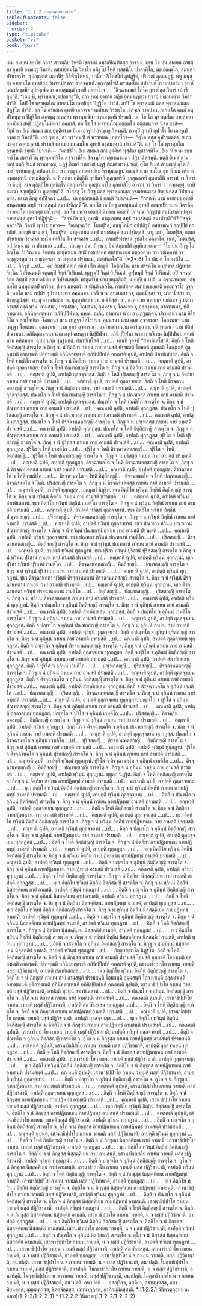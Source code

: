 ```yaml
---
title: "1.2.2 กายสํสคฺคสิกฺขาปท"
tableOfContents: false
sidebar:
  order: 2
type: "tipitaka"
basket: "vi"
book: "para"
---
```



<DynamicBreadcrumb />

<Division number="269" book="para" e="ch" v="1" p="172">

<Paragraph number="993" book="para">
เตน สมเยน พุทฺโธ ภควา สาวตฺถิยํ วิหรติ เชตวเน อนาถปิณฺฑิกสฺส อาราเม. เตน โข ปน สมเยน อายสฺมา อุทายี อรญฺเญ วิหรติ. ตสฺสายสฺมโต วิหาโร อภิรูโป โหติ ทสฺสนีโย ปาสาทิโก, มชฺเฌคพฺโภ, สมนฺตาปริยาคาโร, สุปญฺญตฺตํ มญฺจปีฐํ ภิสิพิพฺโพหนํ, ปานียํ ปริโภชนียํ สูปฏฺฐิตํ, ปริเวณํ สุสมฺมฏฺฐํ. พหู มนุสฺสา อายสฺมโต อุทายิสฺส วิหารเปกฺขกา อาคจฺฉนฺติ.



</Paragraph>

<Paragraph number="994" book="para">
อญฺญตโรปิ พฺราหฺมโณ สปชาปติโก เยนายสฺมา อุทายี เตนุปสงฺกมิ; อุปสงฺกมิตฺวา อายสฺมนฺตํ อุทายิํ เอตทโวจ—  “อิจฺฉาม มยํ โภโต อุทายิสฺส วิหารํ เปกฺขิตุนฺ”ติ. “เตน หิ, พฺราหฺมณ, เปกฺขสฺสู”ติ, อวาปุรณํ อาทาย ฆฏิกํ อุคฺฆาเฏตฺวา กวาฏํ ปณาเมตฺวา วิหารํ ปาวิสิ. โสปิ โข พฺราหฺมโณ อายสฺมโต อุทายิสฺส ปิฏฺฐิโต ปาวิสิ. สาปิ โข พฺราหฺมณี ตสฺส พฺราหฺมณสฺส ปิฏฺฐิโต ปาวิสิ. อถ โข อายสฺมา อุทายี เอกจฺเจ วาตปาเน วิวรนฺโต เอกจฺเจ วาตปาเน ถเกนฺโต คพฺภํ อนุปริคนฺตฺวา ปิฏฺฐิโต อาคนฺตฺวา ตสฺสา พฺราหฺมณิยา องฺคมงฺคานิ ปรามสิ. อถ โข โส พฺราหฺมโณ อายสฺมตา อุทายินา สทฺธิํ ปฏิสมฺโมทิตฺวา อคมาสิ. อถ โข โส พฺราหฺมโณ อตฺตมโน อตฺตมนวาจํ นิจฺฉาเรสิ—  “อุฬารา อิเม สมณา สกฺยปุตฺติยา เย อิเม เอวรูเป อรญฺเญ วิหรนฺติ. ภวมฺปิ อุทายี อุฬาโร โย เอวรูเป อรญฺเญ วิหรตี”ติ.



</Paragraph>

<Paragraph number="995" book="para">
เอวํ วุตฺเต, สา พฺราหฺมณี ตํ พฺราหฺมณํ เอตทโวจ—  “กุโต ตสฺส อุฬารตฺตตา. ยเถว เม ตฺวํ องฺคมงฺคานิ ปรามสิ เอวเมว เม สมโณ อุทายี องฺคมงฺคานิ ปรามสี”ติ. อถ โข โส พฺราหฺมโณ อุชฺฌายติ ขิยฺยติ วิปาเจติ—  “อลชฺชิโน อิเม สมณา สกฺยปุตฺติยา ทุสฺสีลา มุสาวาทิโน. อิเม หิ นาม ธมฺมจาริโน สมจาริโน พฺรหฺมจาริโน สจฺจวาทิโน สีลวนฺโต กลฺยาณธมฺมา ปฏิชานิสฺสนฺติ. นตฺถิ อิเมสํ สามญฺญํ นตฺถิ อิเมสํ พฺรหฺมญฺญํ, นฏฺฐํ อิเมสํ สามญฺญํ นฏฺฐํ อิเมสํ พฺรหฺมญฺญํ, กุโต อิเมสํ สามญฺญํ กุโต อิเมสํ พฺรหฺมญฺญํ, อปคตา อิเม สามญฺญา อปคตา อิเม พฺรหฺมญฺญา. กถญฺหิ นาม สมโณ อุทายี มม ภริยาย องฺคมงฺคานิ ปรามสิสฺสติ. น หิ สกฺกา กุลิตฺถีหิ กุลธีตาหิ กุลกุมารีหิ กุลสุณฺหาหิ กุลทาสีหิ อารามํ วา วิหารํ วา คนฺตุํ. สเจ กุลิตฺถิโย กุลธีตโร กุลกุมาริโย กุลสุณฺหาโย กุลทาสิโย อารามํ วา วิหารํ วา คจฺเฉยฺยุํ, ตาปิ สมณา สกฺยปุตฺติยา ทูเสยฺยุนฺ”ติ.



</Paragraph>

<Paragraph number="996" book="para">
อโสฺสสุํ โข ภิกฺขุ ตสฺส พฺราหฺมณสฺส อุชฺฌายนฺตสฺส ขิยฺยนฺตสฺส วิปาเจนฺตสฺส. เย เต ภิกฺขู อปฺปิจฺฉา …เป…  เต อุชฺฌายนฺติ ขิยฺยนฺติ วิปาเจนฺติ—  “กถญฺหิ นาม อายสฺมา อุทายี มาตุคาเมน สทฺธิํ กายสํสคฺคํ สมาปชฺชิสฺสตี”ติ.



</Paragraph>

<Paragraph number="997" book="para">
อถ โข เต ภิกฺขู อายสฺมนฺตํ อุทายิํ อเนกปริยาเยน วิครหิตฺวา ภควโต เอตมตฺถํ อาโรเจสุํ. อถ โข ภควา เอตสฺมิํ นิทาเน เอตสฺมิํ ปกรเณ ภิกฺขุสํฆํ สนฺนิปาตาเปตฺวา อายสฺมนฺตํ อุทายิํ ปฏิปุจฺฉิ—  “สจฺจํ กิร ตฺวํ, อุทายิ, มาตุคาเมน สทฺธิํ กายสํสคฺคํ สมาปชฺชสี”ติ? “สจฺจํ, ภควา”ติ. วิครหิ พุทฺโธ ภควา—  “อนนุจฺฉวิกํ, โมฆปุริส, อนนุโลมิกํ อปฺปติรูปํ อสฺสามณกํ อกปฺปิยํ อกรณียํ. กถญฺหิ นาม ตฺวํ, โมฆปุริส, มาตุคาเมน สทฺธิํ กายสํสคฺคํ สมาปชฺชิสฺสสิ. นนุ มยา, โมฆปุริส, อเนกปริยาเยน วิราคาย ธมฺโม เทสิโต โน สราคาย …เป…  กามปริฬาหานํ วูปสโม อกฺขาโต. เนตํ, โมฆปุริส, อปฺปสนฺนานํ วา ปสาทาย …เป…  เอวญฺจ ปน, ภิกฺขเว, อิมํ สิกฺขาปทํ อุทฺทิเสยฺยาถ—



</Paragraph>

</Division>
<Division number="270" book="para" e="ch" v="1" p="173">

<Paragraph number="998" book="para">
<Emphasis>“โย ปน ภิกฺขุ โอติณฺโณ วิปริณเตน จิตฺเตน มาตุคาเมน สทฺธิํ กายสํสคฺคํ สมาปชฺเชยฺย หตฺถคฺคาหํ วา เวณิคฺคาหํ วา อญฺญตรสฺส วา อญฺญตรสฺส วา องฺคสฺส ปรามสนํ, สํฆาทิเสโส”</Emphasis>ติ. (*2*:<Emphasis>6</Emphasis>)



</Paragraph>

</Division>
<Division number="271" book="para" e="ch" v="1" p="173">

<Paragraph number="999" book="para">
<Emphasis>โย ปนา</Emphasis>ติ โย ยาทิโส …เป…  <Emphasis>ภิกฺขู</Emphasis>ติ …เป…  อยํ อิมสฺมิํ อตฺเถ อธิปฺเปโต ภิกฺขูติ.



</Paragraph>

<Paragraph number="1000" book="para">
<Emphasis>โอติณฺโณ</Emphasis> นาม สารตฺโต อเปกฺขวา ปฏิพทฺธจิตฺโต.



</Paragraph>

<Paragraph number="1001" book="para">
<Emphasis>วิปริณตนฺ</Emphasis>ติ รตฺตมฺปิ จิตฺตํ วิปริณตํ. ทุฏฺฐมฺปิ จิตฺตํ วิปริณตํ. มูฬฺหมฺปิ จิตฺตํ วิปริณตํ. อปิ จ รตฺตํ จิตฺตํ อิมสฺมิํ อตฺเถ อธิปฺเปตํ วิปริณตนฺติ.



</Paragraph>

<Paragraph number="1002" book="para">
<Emphasis>มาตุคาโม</Emphasis> นาม มนุสฺสิตฺถี, น ยกฺขี น เปตี, น ติรจฺฉานคตา. อนฺตมโส ตทหุชาตาปิ ทาริกา, ปเคว มหตฺตรี.



</Paragraph>

<Paragraph number="1003" book="para">
<Emphasis>สทฺธินฺ</Emphasis>ติ เอกโต.



</Paragraph>

<Paragraph number="1004" book="para">
<Emphasis>กายสํสคฺคํ สมาปชฺเชยฺยา</Emphasis>ติ อชฺฌาจาโร วุจฺจติ.



</Paragraph>

<Paragraph number="1005" book="para">
<Emphasis>หตฺโถ</Emphasis> นาม กปฺปรํ อุปาทาย ยาว อคฺคนขา.



</Paragraph>

<Paragraph number="1006" book="para">
<Emphasis>เวณี</Emphasis> นาม สุทฺธเกสา วา, สุตฺตมิสฺสา วา, มาลามิสฺสา วา, หิรญฺญมิสฺสา วา, สุวณฺณมิสฺสา วา, มุตฺตามิสฺสา วา, มณิมิสฺสา วา.



</Paragraph>

<Paragraph number="1007" book="para">
<Emphasis>องฺคํ</Emphasis> นาม หตฺถญฺจ เวณิญฺจ ฐเปตฺวา อวเสสํ องฺคํ นาม.



</Paragraph>

</Division>
<Division number="272" book="para" e="ch" v="1" p="174">

<Paragraph number="1008" book="para">
อามสนา, ปรามสนา, โอมสนา, อุมฺมสนา, โอลงฺฆนา, อุลฺลงฺฆนา, อากฑฺฒนา, ปติกฑฺฒนา, อภินิคฺคณฺหนา, อภินิปฺปีฬนา, คหณํ, ฉุปนํ.



</Paragraph>

<Paragraph number="1009" book="para">
<Emphasis>อามสนา</Emphasis> นาม อามฏฺฐมตฺตา.



</Paragraph>

<Paragraph number="1010" book="para">
<Emphasis>ปรามสนา</Emphasis> นาม อิโตจิโต จ สญฺโจปนา.



</Paragraph>

<Paragraph number="1011" book="para">
<Emphasis>โอมสนา</Emphasis> นาม เหฏฺฐา โอโรปนา.



</Paragraph>

<Paragraph number="1012" book="para">
<Emphasis>อุมฺมสนา</Emphasis> นาม อุทฺธํ อุจฺจารณา.



</Paragraph>

<Paragraph number="1013" book="para">
<Emphasis>โอลงฺฆนา</Emphasis> นาม เหฏฺฐา โอนมนา.



</Paragraph>

<Paragraph number="1014" book="para">
<Emphasis>อุลฺลงฺฆนา</Emphasis> นาม อุทฺธํ อุจฺจารณา.



</Paragraph>

<Paragraph number="1015" book="para">
<Emphasis>อากฑฺฒนา</Emphasis> นาม อาวิญฺฉนา.



</Paragraph>

<Paragraph number="1016" book="para">
<Emphasis>ปติกฑฺฒนา</Emphasis> นาม ปติปฺปณามนา.



</Paragraph>

<Paragraph number="1017" book="para">
<Emphasis>อภินิคฺคณฺหนา</Emphasis> นาม องฺคํ คเหตฺวา นิปฺปีฬนา.



</Paragraph>

<Paragraph number="1018" book="para">
<Emphasis>อภินิปฺปีฬนา</Emphasis> นาม เกนจิ สห นิปฺปีฬนา.



</Paragraph>

<Paragraph number="1019" book="para">
<Emphasis>คหณํ</Emphasis> นาม คหิตมตฺตํ.



</Paragraph>

<Paragraph number="1020" book="para">
<Emphasis>ฉุปนํ</Emphasis> นาม ผุฏฺฐมตฺตํ.



</Paragraph>

<Paragraph number="1021" book="para">
<Emphasis>สํฆาทิเสโส</Emphasis>ติ …เป…  เตนปิ วุจฺจติ “สํฆาทิเสโส”ติ.



</Paragraph>

</Division>
<Division number="273" book="para" e="ch" v="1" p="175">

<Paragraph number="1022" book="para">
อิตฺถี จ โหติ อิตฺถิสญฺญี สารตฺโต จ ภิกฺขุ จ. นํ อิตฺถิยา กาเยน กายํ อามสติ ปรามสติ โอมสติ อุมฺมสติ โอลงฺเฆติ อุลฺลงฺเฆติ อากฑฺฒติ ปติกฑฺฒติ อภินิคฺคณฺหาติ อภินิปฺปีเฬติ คณฺหาติ ฉุปติ, อาปตฺติ สํฆาทิเสสสฺส.



</Paragraph>

<Paragraph number="1023" book="para">
อิตฺถี จ โหติ เวมติโก สารตฺโต จ. ภิกฺขุ จ นํ อิตฺถิยา กาเยน กายํ อามสติ ปรามสติ …เป…  คณฺหาติ ฉุปติ, อาปตฺติ ถุลฺลจฺจยสฺส.



</Paragraph>

<Paragraph number="1024" book="para">
อิตฺถี จ โหติ ปณฺฑกสญฺญี สารตฺโต จ. ภิกฺขุ จ นํ อิตฺถิยา กาเยน กายํ อามสติ ปรามสติ …เป…  คณฺหาติ ฉุปติ, อาปตฺติ ถุลฺลจฺจยสฺส.



</Paragraph>

<Paragraph number="1025" book="para">
อิตฺถี จ โหติ ปุริสสญฺญี สารตฺโต จ. ภิกฺขุ จ นํ อิตฺถิยา กาเยน กายํ อามสติ ปรามสติ …เป…  คณฺหาติ ฉุปติ, อาปตฺติ ถุลฺลจฺจยสฺส.



</Paragraph>

<Paragraph number="1026" book="para">
อิตฺถี จ โหติ ติรจฺฉานคตสญฺญี สารตฺโต จ. ภิกฺขุ จ นํ อิตฺถิยา กาเยน กายํ อามสติ ปรามสติ …เป…  คณฺหาติ ฉุปติ, อาปตฺติ ถุลฺลจฺจยสฺส.



</Paragraph>

<Paragraph number="1027" book="para">
ปณฺฑโก จ โหติ ปณฺฑกสญฺญี สารตฺโต จ. ภิกฺขุ จ นํ ปณฺฑกสฺส กาเยน กายํ อามสติ ปรามสติ …เป…  คณฺหาติ ฉุปติ, อาปตฺติ ถุลฺลจฺจยสฺส.



</Paragraph>

<Paragraph number="1028" book="para">
ปณฺฑโก จ โหติ เวมติโก สารตฺโต จ. ภิกฺขุ จ นํ ปณฺฑกสฺส กาเยน กายํ อามสติ ปรามสติ …เป…  คณฺหาติ ฉุปติ, อาปตฺติ ทุกฺกฏสฺส.



</Paragraph>

<Paragraph number="1029" book="para">
ปณฺฑโก จ โหติ ปุริสสญฺญี สารตฺโต จ. ภิกฺขุ จ นํ ปณฺฑกสฺส กาเยน กายํ อามสติ ปรามสติ …เป…  คณฺหาติ ฉุปติ, อาปตฺติ ทุกฺกฏสฺส.



</Paragraph>

<Paragraph number="1030" book="para">
ปณฺฑโก จ โหติ ติรจฺฉานคตสญฺญี สารตฺโต จ. ภิกฺขุ จ นํ ปณฺฑกสฺส กาเยน กายํ อามสติ ปรามสติ …เป…  คณฺหาติ ฉุปติ, อาปตฺติ ทุกฺกฏสฺส.



</Paragraph>

<Paragraph number="1031" book="para">
ปณฺฑโก จ โหติ อิตฺถิสญฺญี สารตฺโต จ. ภิกฺขุ จ นํ ปณฺฑกสฺส กาเยน กายํ อามสติ ปรามสติ …เป…  คณฺหาติ ฉุปติ, อาปตฺติ ทุกฺกฏสฺส.



</Paragraph>

<Paragraph number="1032" book="para">
ปุริโส จ โหติ ปุริสสญฺญี สารตฺโต จ. ภิกฺขุ จ นํ ปุริสสฺส กาเยน กายํ อามสติ ปรามสติ …เป…  คณฺหาติ ฉุปติ, อาปตฺติ ทุกฺกฏสฺส.



</Paragraph>

<Paragraph number="1033" book="para">
ปุริโส จ โหติ เวมติโก …เป…  ปุริโส จ โหติ ติรจฺฉานคตสญฺญี…  ปุริโส จ โหติ อิตฺถิสญฺญี…  ปุริโส จ โหติ ปณฺฑกสญฺญี สารตฺโต จ. ภิกฺขุ จ นํ ปุริสสฺส กาเยน กายํ อามสติ ปรามสติ …เป…  คณฺหาติ ฉุปติ, อาปตฺติ ทุกฺกฏสฺส.



</Paragraph>

<Paragraph number="1034" book="para">
ติรจฺฉานคโต จ โหติ ติรจฺฉานคตสญฺญี สารตฺโต จ. ภิกฺขุ จ นํ ติรจฺฉานคตสฺส กาเยน กายํ อามสติ ปรามสติ …เป…  คณฺหาติ ฉุปติ, อาปตฺติ ทุกฺกฏสฺส.



</Paragraph>

<Paragraph number="1035" book="para">
ติรจฺฉานคโต จ โหติ เวมติโก …เป…  ติรจฺฉานคโต จ โหติ อิตฺถิสญฺญี…  ติรจฺฉานคโต จ โหติ ปณฺฑกสญฺญี…  ติรจฺฉานคโต จ โหติ. ปุริสสญฺญี สารตฺโต จ. ภิกฺขุ จ นํ ติรจฺฉานคตสฺส กาเยน กายํ อามสติ ปรามสติ …เป…  คณฺหาติ ฉุปติ, อาปตฺติ ทุกฺกฏสฺส.




</Paragraph>
</Division>

<Paragraph number="1036" type="center" book="para">
เอกมูลกํ นิฏฺฐิตํ.





</Paragraph>

<Division number="274" book="para" e="ch" v="1" p="176">

<Paragraph number="1037" book="para">
ทฺเว อิตฺถิโย ทฺวินฺนํ อิตฺถีนํ อิตฺถิสญฺญี สารตฺโต จ. ภิกฺขุ จ นํ ทฺวินฺนํ อิตฺถีนํ กาเยน กายํ อามสติ ปรามสติ …เป…  คณฺหาติ ฉุปติ, อาปตฺติ ทฺวินฺนํ สํฆาทิเสสานํ.



</Paragraph>

<Paragraph number="1038" book="para">
ทฺเว อิตฺถิโย ทฺวินฺนํ อิตฺถีนํ เวมติโก สารตฺโต จ. ภิกฺขุ จ นํ ทฺวินฺนํ อิตฺถีนํ กาเยน กายํ อามสติ ปรามสติ …เป…  คณฺหาติ ฉุปติ, อาปตฺติ ทฺวินฺนํ ถุลฺลจฺจยานํ.



</Paragraph>

<Paragraph number="1039" book="para">
ทฺเว อิตฺถิโย ทฺวินฺนํ อิตฺถีนํ ปณฺฑกสญฺญี …เป…  ปุริสสญฺญี…  ติรจฺฉานคตสญฺญี สารตฺโต จ. ภิกฺขุ จ นํ ทฺวินฺนํ อิตฺถีนํ กาเยน กายํ อามสติ ปรามสติ …เป…  คณฺหาติ ฉุปติ, อาปตฺติ ทฺวินฺนํ ถุลฺลจฺจยานํ.



</Paragraph>

<Paragraph number="1040" book="para">
ทฺเว ปณฺฑกา ทฺวินฺนํ ปณฺฑกานํ ปณฺฑกสญฺญี สารตฺโต จ ภิกฺขุ จ นํ ทฺวินฺนํ ปณฺฑกานํ กาเยน กายํ อามสติ ปรามสติ …เป…  คณฺหาติ ฉุปติ, อาปตฺติ ทฺวินฺนํ ถุลฺลจฺจยานํ.



</Paragraph>

<Paragraph number="1041" book="para">
ทฺเว ปณฺฑกา ทฺวินฺนํ ปณฺฑกานํ เวมติโก …เป…  ปุริสสญฺญี…  ติรจฺฉานคตสญฺญี…  อิตฺถิสญฺญี สารตฺโต จ. ภิกฺขุ จ นํ ทฺวินฺนํ ปณฺฑกานํ กาเยน กายํ อามสติ ปรามสติ …เป…  คณฺหาติ ฉุปติ, อาปตฺติ ทฺวินฺนํ ทุกฺกฏานํ.



</Paragraph>

<Paragraph number="1042" book="para">
ทฺเว ปุริสา ทฺวินฺนํ ปุริสานํ ปุริสสญฺญี สารตฺโต จ ภิกฺขุ จ นํ ทฺวินฺนํ ปุริสานํ กาเยน กายํ อามสติ ปรามสติ …เป…  คณฺหาติ ฉุปติ, อาปตฺติ ทฺวินฺนํ ทุกฺกฏานํ.



</Paragraph>

<Paragraph number="1043" book="para">
ทฺเว ปุริสา ทฺวินฺนํ ปุริสานํ เวมติโก …เป…  ติรจฺฉานคตสญฺญี…  อิตฺถิสญฺญี…  ปณฺฑกสญฺญี สารตฺโต จ. ภิกฺขุ จ นํ ทฺวินฺนํ ปุริสานํ กาเยน กายํ อามสติ ปรามสติ …เป…  คณฺหาติ ฉุปติ, อาปตฺติ ทฺวินฺนํ ทุกฺกฏานํ.



</Paragraph>

<Paragraph number="1044" book="para">
ทฺเว ติรจฺฉานคตา ทฺวินฺนํ ติรจฺฉานคตานํ ติรจฺฉานคตสญฺญี สารตฺโต จ. ภิกฺขุ จ นํ ทฺวินฺนํ ติรจฺฉานคตานํ กาเยน กายํ อามสติ ปรามสติ …เป…  คณฺหาติ ฉุปติ, อาปตฺติ ทฺวินฺนํ ทุกฺกฏานํ.



</Paragraph>

<Paragraph number="1045" book="para">
ทฺเว ติรจฺฉานคตา ทฺวินฺนํ ติรจฺฉานคตานํ เวมติโก …เป…  อิตฺถิสญฺญี…  ปณฺฑกสญฺญี…  ปุริสสญฺญี สารตฺโต จ. ภิกฺขุ จ นํ ทฺวินฺนํ ติรจฺฉานคตานํ กาเยน กายํ อามสติ ปรามสติ …เป…  คณฺหาติ ฉุปติ, อาปตฺติ ทฺวินฺนํ ทุกฺกฏานํ.



</Paragraph>

</Division>
<Division number="275" book="para" e="ch" v="1" p="177">

<Paragraph number="1046" book="para">
อิตฺถี จ ปณฺฑโก จ อุภินฺนํ อิตฺถิสญฺญี สารตฺโต จ. ภิกฺขุ จ นํ อุภินฺนํ กาเยน กายํ อามสติ ปรามสติ …เป…  คณฺหาติ ฉุปติ, อาปตฺติ สํฆาทิเสเสน ทุกฺกฏสฺส.



</Paragraph>

<Paragraph number="1047" book="para">
อิตฺถี จ ปณฺฑโก จ อุภินฺนํ เวมติโก สารตฺโต จ. ภิกฺขุ จ นํ อุภินฺนํ กาเยน กายํ อามสติ ปรามสติ …เป…  คณฺหาติ ฉุปติ, อาปตฺติ ถุลฺลจฺจเยน ทุกฺกฏสฺส.



</Paragraph>

<Paragraph number="1048" book="para">
อิตฺถี จ ปณฺฑโก จ อุภินฺนํ ปณฺฑกสญฺญี สารตฺโต จ. ภิกฺขุ จ นํ อุภินฺนํ กาเยน กายํ อามสติ ปรามสติ …เป…  คณฺหาติ ฉุปติ, อาปตฺติ ทฺวินฺนํ ถุลฺลจฺจยานํ.



</Paragraph>

<Paragraph number="1049" book="para">
อิตฺถี จ ปณฺฑโก จ อุภินฺนํ ปุริสสญฺญี สารตฺโต จ. ภิกฺขุ จ นํ อุภินฺนํ กาเยน กายํ อามสติ ปรามสติ …เป…  คณฺหาติ ฉุปติ, อาปตฺติ ถุลฺลจฺจเยน ทุกฺกฏสฺส.



</Paragraph>

<Paragraph number="1050" book="para">
อิตฺถี จ ปณฺฑโก จ อุภินฺนํ ติรจฺฉานคตสญฺญี สารตฺโต จ. ภิกฺขุ จ นํ อุภินฺนํ กาเยน กายํ อามสติ ปรามสติ …เป…  คณฺหาติ ฉุปติ, อาปตฺติ ถุลฺลจฺจเยน ทุกฺกฏสฺส.



</Paragraph>

<Paragraph number="1051" book="para">
อิตฺถี จ ปุริโส จ อุภินฺนํ อิตฺถิสญฺญี สารตฺโต จ. ภิกฺขุ จ นํ อุภินฺนํ กาเยน กายํ อามสติ ปรามสติ …เป…  คณฺหาติ ฉุปติ, อาปตฺติ สํฆาทิเสเสน ทุกฺกฏสฺส.



</Paragraph>

<Paragraph number="1052" book="para">
อิตฺถี จ ปุริโส จ อุภินฺนํ เวมติโก …เป…  ปณฺฑกสญฺญี…  ปุริสสญฺญี…  ติรจฺฉานคตสญฺญี สารตฺโต จ. ภิกฺขุ จ นํ อุภินฺนํ กาเยน กายํ อามสติ ปรามสติ …เป…  คณฺหาติ ฉุปติ, อาปตฺติ ถุลฺลจฺจเยน ทุกฺกฏสฺส.



</Paragraph>

<Paragraph number="1053" book="para">
อิตฺถี จ ติรจฺฉานคโต จ อุภินฺนํ อิตฺถิสญฺญี สารตฺโต จ. ภิกฺขุ จ นํ อุภินฺนํ กาเยน กายํ อามสติ ปรามสติ …เป…  คณฺหาติ ฉุปติ, อาปตฺติ สํฆาทิเสเสน ทุกฺกฏสฺส.



</Paragraph>

<Paragraph number="1054" book="para">
อิตฺถี จ ติรจฺฉานคโต จ อุภินฺนํ เวมติโก …เป…  ปณฺฑกสญฺญี…  ปุริสสญฺญี…  ติรจฺฉานคตสญฺญี สารตฺโต จ. ภิกฺขุ จ นํ อุภินฺนํ กาเยน กายํ อามสติ ปรามสติ …เป…  คณฺหาติ ฉุปติ, อาปตฺติ ถุลฺลจฺจเยน ทุกฺกฏสฺส.



</Paragraph>

<Paragraph number="1055" book="para">
ปณฺฑโก จ ปุริโส จ อุภินฺนํ ปณฺฑกสญฺญี สารตฺโต จ. ภิกฺขุ จ นํ อุภินฺนํ กาเยน กายํ อามสติ ปรามสติ …เป…  คณฺหาติ ฉุปติ, อาปตฺติ ถุลฺลจฺจเยน ทุกฺกฏสฺส.



</Paragraph>

<Paragraph number="1056" book="para">
ปณฺฑโก จ ปุริโส จ อุภินฺนํ เวมติโก …เป…  ปุริสสญฺญี…  ติรจฺฉานคตสญฺญี…  อิตฺถิสญฺญี สารตฺโต จ. ภิกฺขุ จ นํ อุภินฺนํ กาเยน กายํ อามสติ ปรามสติ …เป…  คณฺหาติ ฉุปติ, อาปตฺติ ทฺวินฺนํ ทุกฺกฏานํ.



</Paragraph>

<Paragraph number="1057" book="para">
ปณฺฑโก จ ติรจฺฉานคโต จ อุภินฺนํ ปณฺฑกสญฺญี สารตฺโต จ. ภิกฺขุ จ นํ อุภินฺนํ กาเยน กายํ อามสติ ปรามสติ …เป…  คณฺหาติ ฉุปติ, อาปตฺติ ถุลฺลจฺจเยน ทุกฺกฏสฺส.



</Paragraph>

<Paragraph number="1058" book="para">
ปณฺฑโก จ ติรจฺฉานคโต จ อุภินฺนํ เวมติโก …เป…  ปุริสสญฺญี…  ติรจฺฉานคตสญฺญี…  อิตฺถิสญฺญี สารตฺโต จ. ภิกฺขุ จ นํ อุภินฺนํ กาเยน กายํ อามสติ ปรามสติ …เป…  คณฺหาติ ฉุปติ, อาปตฺติ ทฺวินฺนํ ทุกฺกฏานํ.



</Paragraph>

<Paragraph number="1059" book="para">
ปุริโส จ ติรจฺฉานคโต จ อุภินฺนํ ปุริสสญฺญี สารตฺโต จ. ภิกฺขุ จ นํ อุภินฺนํ กาเยน กายํ อามสติ ปรามสติ …เป…  คณฺหาติ ฉุปติ, อาปตฺติ ทฺวินฺนํ ทุกฺกฏานํ.



</Paragraph>

<Paragraph number="1060" book="para">
ปุริโส จ ติรจฺฉานคโต จ อุภินฺนํ เวมติโก …เป…  ติรจฺฉานคตสญฺญี…  อิตฺถิสญฺญี…  ปณฺฑกสญฺญี สารตฺโต จ. ภิกฺขุ จ นํ อุภินฺนํ กาเยน กายํ อามสติ ปรามสติ …เป…  คณฺหาติ ฉุปติ, อาปตฺติ ทฺวินฺนํ ทุกฺกฏานํ.




</Paragraph>
</Division>

<Paragraph number="1061" type="center" book="para">
ทุมูลกํ นิฏฺฐิตํ.





</Paragraph>

<Division number="276" book="para" e="ch" v="1" p="179">

<Paragraph number="1062" book="para">
อิตฺถี จ โหติ อิตฺถิสญฺญี สารตฺโต จ. ภิกฺขุ จ นํ อิตฺถิยา กาเยน กายปฏิพทฺธํ อามสติ ปรามสติ …เป…  คณฺหาติ ฉุปติ, อาปตฺติ ถุลฺลจฺจยสฺส …เป… .



</Paragraph>

<Paragraph number="1063" book="para">
ทฺเว อิตฺถิโย ทฺวินฺนํ อิตฺถีนํ อิตฺถิสญฺญี สารตฺโต จ. ภิกฺขุ จ นํ ทฺวินฺนํ อิตฺถีนํ กาเยน กายปฏิพทฺธํ อามสติ ปรามสติ …เป…  คณฺหาติ ฉุปติ, อาปตฺติ ทฺวินฺนํ ถุลฺลจฺจยานํ …เป… .



</Paragraph>

<Paragraph number="1064" book="para">
อิตฺถี จ ปณฺฑโก จ อุภินฺนํ อิตฺถิสญฺญี สารตฺโต จ. ภิกฺขุ จ นํ อุภินฺนํ กาเยน กายปฏิพทฺธํ อามสติ ปรามสติ …เป…  คณฺหาติ ฉุปติ, อาปตฺติ ถุลฺลจฺจเยน ทุกฺกฏสฺส …เป… .



</Paragraph>

<Paragraph number="1065" book="para">
อิตฺถี จ โหติ อิตฺถิสญฺญี สารตฺโต จ. ภิกฺขุ จ นํ อิตฺถิยา กายปฏิพทฺเธน กายํ อามสติ ปรามสติ …เป…  คณฺหาติ ฉุปติ, อาปตฺติ ถุลฺลจฺจยสฺส …เป… .



</Paragraph>

<Paragraph number="1066" book="para">
ทฺเว อิตฺถิโย ทฺวินฺนํ อิตฺถีนํ อิตฺถิสญฺญี สารตฺโต จ. ภิกฺขุ จ นํ ทฺวินฺนํ อิตฺถีนํ กายปฏิพทฺเธน กายํ อามสติ ปรามสติ …เป…  คณฺหาติ ฉุปติ, อาปตฺติ ทฺวินฺนํ ถุลฺลจฺจยานํ …เป… .



</Paragraph>

<Paragraph number="1067" book="para">
อิตฺถี จ ปณฺฑโก จ อุภินฺนํ อิตฺถิสญฺญี สารตฺโต จ. ภิกฺขุ จ นํ อุภินฺนํ กายปฏิพทฺเธน กายํ อามสติ ปรามสติ …เป…  คณฺหาติ ฉุปติ, อาปตฺติ ถุลฺลจฺจเยน ทุกฺกฏสฺส …เป… .



</Paragraph>

<Paragraph number="1068" book="para">
อิตฺถี จ โหติ อิตฺถิสญฺญี สารตฺโต จ. ภิกฺขุ จ นํ อิตฺถิยา กายปฏิพทฺเธน กายปฏิพทฺธํ อามสติ ปรามสติ …เป…  คณฺหาติ ฉุปติ, อาปตฺติ ทุกฺกฏสฺส …เป… .



</Paragraph>

<Paragraph number="1069" book="para">
ทฺเว อิตฺถิโย ทฺวินฺนํ อิตฺถีนํ อิตฺถิสญฺญี สารตฺโต จ. ภิกฺขุ จ นํ ทฺวินฺนํ อิตฺถีนํ กายปฏิพทฺเธน กายปฏิพทฺธํ อามสติ ปรามสติ …เป…  คณฺหาติ ฉุปติ, อาปตฺติ ทฺวินฺนํ ทุกฺกฏานํ …เป… .



</Paragraph>

<Paragraph number="1070" book="para">
อิตฺถี จ ปณฺฑโก จ อุภินฺนํ อิตฺถิสญฺญี สารตฺโต จ. ภิกฺขุ จ นํ อุภินฺนํ กายปฏิพทฺเธน กายปฏิพทฺธํ อามสติ ปรามสติ …เป…  คณฺหาติ ฉุปติ, อาปตฺติ ทฺวินฺนํ ทุกฺกฏานํ …เป… .



</Paragraph>

<Paragraph number="1071" book="para">
อิตฺถี จ โหติ อิตฺถิสญฺญี สารตฺโต จ. ภิกฺขุ จ นํ อิตฺถิยา นิสฺสคฺคิเยน กายํ อามสติ อาปตฺติ ทุกฺกฏสฺส …เป… .



</Paragraph>

<Paragraph number="1072" book="para">
ทฺเว อิตฺถิโย ทฺวินฺนํ อิตฺถีนํ อิตฺถิสญฺญี สารตฺโต จ. ภิกฺขุ จ นํ ทฺวินฺนํ อิตฺถีนํ นิสฺสคฺคิเยน กายํ อามสติ, อาปตฺติ ทฺวินฺนํ ทุกฺกฏานํ …เป… .



</Paragraph>

<Paragraph number="1073" book="para">
อิตฺถี จ ปณฺฑโก จ อุภินฺนํ อิตฺถิสญฺญี สารตฺโต จ. ภิกฺขุ จ นํ อุภินฺนํ นิสฺสคฺคิเยน กายํ อามสติ, อาปตฺติ ทฺวินฺนํ ทุกฺกฏานํ …เป… .



</Paragraph>

<Paragraph number="1074" book="para">
อิตฺถี จ โหติ อิตฺถิสญฺญี สารตฺโต จ. ภิกฺขุ จ นํ อิตฺถิยา นิสฺสคฺคิเยน กายปฏิพทฺธํ อามสติ, อาปตฺติ ทุกฺกฏสฺส …เป… .



</Paragraph>

<Paragraph number="1075" book="para">
ทฺเว อิตฺถิโย ทฺวินฺนํ อิตฺถีนํ อิตฺถิสญฺญี สารตฺโต จ. ภิกฺขุ จ นํ ทฺวินฺนํ อิตฺถีนํ นิสฺสคฺคิเยน กายปฏิพทฺธํ อามสติ, อาปตฺติ ทฺวินฺนํ ทุกฺกฏานํ …เป… .



</Paragraph>

<Paragraph number="1076" book="para">
อิตฺถี จ ปณฺฑโก จ อุภินฺนํ อิตฺถิสญฺญี สารตฺโต จ. ภิกฺขุ จ นํ อุภินฺนํ นิสฺสคฺคิเยน กายปฏิพทฺธํ อามสติ, อาปตฺติ ทฺวินฺนํ ทุกฺกฏานํ …เป… .



</Paragraph>

<Paragraph number="1077" book="para">
อิตฺถี จ โหติ อิตฺถิสญฺญี สารตฺโต จ. ภิกฺขุ จ นํ อิตฺถิยา นิสฺสคฺคิเยน นิสฺสคฺคิยํ อามสติ, อาปตฺติ ทุกฺกฏสฺส …เป… .



</Paragraph>

<Paragraph number="1078" book="para">
ทฺเว อิตฺถิโย ทฺวินฺนํ อิตฺถีนํ อิตฺถิสญฺญี สารตฺโต จ. ภิกฺขุ จ นํ ทฺวินฺนํ อิตฺถีนํ นิสฺสคฺคิเยน นิสฺสคฺคิยํ อามสติ, อาปตฺติ ทฺวินฺนํ ทุกฺกฏานํ …เป… .



</Paragraph>

<Paragraph number="1079" book="para">
อิตฺถี จ ปณฺฑโก จ อุภินฺนํ อิตฺถิสญฺญี สารตฺโต จ. ภิกฺขุ จ นํ อุภินฺนํ นิสฺสคฺคิเยน นิสฺสคฺคิยํ อามสติ, อาปตฺติ ทฺวินฺนํ ทุกฺกฏานํ …เป… .




</Paragraph>
</Division>

<Paragraph number="1080" type="center" book="para">
ภิกฺขุเปยฺยาโล นิฏฺฐิโต.





</Paragraph>

<Division number="277" book="para" e="ch" v="1" p="181">

<Paragraph number="1081" book="para">
อิตฺถี จ โหติ อิตฺถิสญฺญี สารตฺโต จ. อิตฺถี จ นํ ภิกฺขุสฺส กาเยน กายํ อามสติ ปรามสติ โอมสติ อุมฺมสติ โอลงฺเฆติ อุลฺลงฺเฆติ อากฑฺฒติ ปติกฑฺฒติ อภินิคฺคณฺหาติ อภินิปฺปีเฬติ คณฺหาติ ฉุปติ, เสวนาธิปฺปาโย กาเยน วายมติ ผสฺสํ ปฏิวิชานาติ, อาปตฺติ สํฆาทิเสสสฺส …เป… .



</Paragraph>

<Paragraph number="1082" book="para">
ทฺเว อิตฺถิโย ทฺวินฺนํ อิตฺถีนํ อิตฺถิสญฺญี สารตฺโต จ. อิตฺถิโย จ นํ ภิกฺขุสฺส กาเยน กายํ อามสนฺติ ปรามสนฺติ โอมสนฺติ อุมฺมสนฺติ โอลงฺเฆนฺติ อุลฺลงฺเฆนฺติ อากฑฺฒนฺติ ปติกฑฺฒนฺติ อภินิคฺคณฺหนฺติ อภินิปฺปีเฬนฺติ คณฺหนฺติ ฉุปนฺติ, เสวนาธิปฺปาโย กาเยน วายมติ ผสฺสํ ปฏิวิชานาติ, อาปตฺติ ทฺวินฺนํ สํฆาทิเสสานํ …เป… .



</Paragraph>

<Paragraph number="1083" book="para">
อิตฺถี จ ปณฺฑโก จ อุภินฺนํ อิตฺถิสญฺญี สารตฺโต จ. อุโภ จ นํ ภิกฺขุสฺส กาเยน กายํ อามสนฺติ ปรามสนฺติ …เป…  คณฺหนฺติ ฉุปนฺติ, เสวนาธิปฺปาโย กาเยน วายมติ ผสฺสํ ปฏิวิชานาติ, อาปตฺติ สํฆาทิเสเสน ทุกฺกฏสฺส …เป… .



</Paragraph>

<Paragraph number="1084" book="para">
อิตฺถี จ โหติ อิตฺถิสญฺญี สารตฺโต จ. อิตฺถี จ นํ ภิกฺขุสฺส กาเยน กายปฏิพทฺธํ อามสติ ปรามสติ …เป…  คณฺหาติ ฉุปติ, เสวนาธิปฺปาโย กาเยน วายมติ ผสฺสํ ปฏิวิชานาติ, อาปตฺติ ถุลฺลจฺจยสฺส …เป… .



</Paragraph>

<Paragraph number="1085" book="para">
ทฺเว อิตฺถิโย ทฺวินฺนํ อิตฺถีนํ อิตฺถิสญฺญี สารตฺโต จ. อิตฺถิโย จ นํ ภิกฺขุสฺส กาเยน กายปฏิพทฺธํ อามสนฺติ ปรามสนฺติ …เป…  คณฺหนฺติ ฉุปนฺติ, เสวนาธิปฺปาโย กาเยน วายมติ ผสฺสํ ปฏิวิชานาติ, อาปตฺติ ทฺวินฺนํ ถุลฺลจฺจยานํ …เป… .



</Paragraph>

<Paragraph number="1086" book="para">
อิตฺถี จ ปณฺฑโก จ อุภินฺนํ อิตฺถิสญฺญี สารตฺโต จ. อุโภ จ นํ ภิกฺขุสฺส กาเยน กายปฏิพทฺธํ อามสนฺติ ปรามสนฺติ …เป…  คณฺหนฺติ ฉุปนฺติ, เสวนาธิปฺปาโย กาเยน วายมติ ผสฺสํ ปฏิวิชานาติ, อาปตฺติ ถุลฺลจฺจเยน ทุกฺกฏสฺส …เป… .



</Paragraph>

<Paragraph number="1087" book="para">
อิตฺถี จ โหติ อิตฺถิสญฺญี สารตฺโต จ. อิตฺถี จ นํ ภิกฺขุสฺส กายปฏิพทฺเธน กายํ อามสติ ปรามสติ …เป…  คณฺหาติ ฉุปติ, เสวนาธิปฺปาโย กาเยน วายมติ ผสฺสํ ปฏิวิชานาติ, อาปตฺติ ถุลฺลจฺจยสฺส …เป… .



</Paragraph>

<Paragraph number="1088" book="para">
ทฺเว อิตฺถิโย ทฺวินฺนํ อิตฺถีนํ อิตฺถิสญฺญี สารตฺโต จ. อิตฺถิโย จ นํ ภิกฺขุสฺส กายปฏิพทฺเธน กายํ อามสนฺติ ปรามสนฺติ …เป…  คณฺหนฺติ ฉุปนฺติ, เสวนาธิปฺปาโย กาเยน วายมติ ผสฺสํ ปฏิวิชานาติ, อาปตฺติ ทฺวินฺนํ ถุลฺลจฺจยานํ …เป… .



</Paragraph>

<Paragraph number="1089" book="para">
อิตฺถี จ ปณฺฑโก จ อุภินฺนํ อิตฺถิสญฺญี สารตฺโต จ. อุโภ จ นํ ภิกฺขุสฺส กายปฏิพทฺเธน กายํ อามสนฺติ ปรามสนฺติ …เป…  คณฺหนฺติ ฉุปนฺติ, เสวนาธิปฺปาโย กาเยน วายมติ ผสฺสํ ปฏิวิชานาติ, อาปตฺติ ถุลฺลจฺจเยน ทุกฺกฏสฺส …เป… .



</Paragraph>

</Division>
<Division number="278" book="para" e="ch" v="1" p="182">

<Paragraph number="1090" book="para">
อิตฺถี จ โหติ อิตฺถิสญฺญี สารตฺโต จ. อิตฺถี จ นํ ภิกฺขุสฺส กายปฏิพทฺเธน กายปฏิพทฺธํ อามสติ ปรามสติ …เป…  คณฺหาติ ฉุปติ, เสวนาธิปฺปาโย กาเยน วายมติ ผสฺสํ ปฏิวิชานาติ, อาปตฺติ ทุกฺกฏสฺส …เป… .



</Paragraph>

<Paragraph number="1091" book="para">
ทฺเว อิตฺถิโย ทฺวินฺนํ อิตฺถีนํ อิตฺถิสญฺญี สารตฺโต จ. อิตฺถิโย จ นํ ภิกฺขุสฺส กายปฏิพทฺเธน กายปฏิพทฺธํ อามสนฺติ ปรามสนฺติ …เป…  คณฺหนฺติ ฉุปนฺติ, เสวนาธิปฺปาโย กาเยน วายมติ ผสฺสํ ปฏิวิชานาติ, อาปตฺติ ทฺวินฺนํ ทุกฺกฏานํ …เป… .



</Paragraph>

<Paragraph number="1092" book="para">
อิตฺถี จ ปณฺฑโก จ อุภินฺนํ อิตฺถิสญฺญี สารตฺโต จ. อุโภ จ นํ ภิกฺขุสฺส กายปฏิพทฺเธน กายปฏิพทฺธํ อามสนฺติ ปรามสนฺติ …เป…  คณฺหนฺติ ฉุปนฺติ, เสวนาธิปฺปาโย กาเยน วายมติ ผสฺสํ ปฏิวิชานาติ, อาปตฺติ ทฺวินฺนํ ทุกฺกฏานํ …เป… .



</Paragraph>

<Paragraph number="1093" book="para">
อิตฺถี จ โหติ อิตฺถิสญฺญี สารตฺโต จ. อิตฺถี จ นํ ภิกฺขุสฺส นิสฺสคฺคิเยน กายํ อามสติ. เสวนาธิปฺปาโย กาเยน วายมติ ผสฺสํ ปฏิวิชานาติ, อาปตฺติ ทุกฺกฏสฺส …เป… .



</Paragraph>

<Paragraph number="1094" book="para">
ทฺเว อิตฺถิโย ทฺวินฺนํ อิตฺถีนํ อิตฺถิสญฺญี สารตฺโต จ. อิตฺถิโย จ นํ ภิกฺขุสฺส นิสฺสคฺคิเยน กายํ อามสนฺติ. เสวนาธิปฺปาโย กาเยน วายมติ ผสฺสํ ปฏิวิชานาติ, อาปตฺติ ทฺวินฺนํ ทุกฺกฏานํ …เป… .



</Paragraph>

<Paragraph number="1095" book="para">
อิตฺถี จ ปณฺฑโก จ อุภินฺนํ อิตฺถิสญฺญี สารตฺโต จ. อุโภ จ นํ ภิกฺขุสฺส นิสฺสคฺคิเยน กายํ อามสนฺติ. เสวนาธิปฺปาโย กาเยน วายมติ ผสฺสํ ปฏิวิชานาติ, อาปตฺติ ทฺวินฺนํ ทุกฺกฏานํ …เป… .



</Paragraph>

<Paragraph number="1096" book="para">
อิตฺถี จ โหติ อิตฺถิสญฺญี สารตฺโต จ. อิตฺถี จ นํ ภิกฺขุสฺส นิสฺสคฺคิเยน กายปฏิพทฺธํ อามสติ. เสวนาธิปฺปาโย กาเยน วายมติ ผสฺสํ ปฏิวิชานาติ, อาปตฺติ ทุกฺกฏสฺส …เป… .



</Paragraph>

<Paragraph number="1097" book="para">
ทฺเว อิตฺถิโย ทฺวินฺนํ อิตฺถีนํ อิตฺถิสญฺญี สารตฺโต จ. อิตฺถิโย จ นํ ภิกฺขุสฺส นิสฺสคฺคิเยน กายปฏิพทฺธํ อามสนฺติ. เสวนาธิปฺปาโย กาเยน วายมติ ผสฺสํ ปฏิวิชานาติ, อาปตฺติ ทฺวินฺนํ ทุกฺกฏานํ …เป… .



</Paragraph>

<Paragraph number="1098" book="para">
อิตฺถี จ ปณฺฑโก จ อุภินฺนํ อิตฺถิสญฺญี สารตฺโต จ. อุโภ จ นํ ภิกฺขุสฺส นิสฺสคฺคิเยน กายปฏิพทฺธํ อามสนฺติ. เสวนาธิปฺปาโย กาเยน วายมติ ผสฺสํ ปฏิวิชานาติ, อาปตฺติ ทฺวินฺนํ ทุกฺกฏานํ …เป… .



</Paragraph>

<Paragraph number="1099" book="para">
อิตฺถี จ โหติ อิตฺถิสญฺญี สารตฺโต จ. อิตฺถี จ นํ ภิกฺขุสฺส นิสฺสคฺคิเยน นิสฺสคฺคิยํ อามสติ. เสวนาธิปฺปาโย กาเยน วายมติ, น จ ผสฺสํ ปฏิวิชานาติ, อาปตฺติ ทุกฺกฏสฺส …เป… .



</Paragraph>

<Paragraph number="1100" book="para">
ทฺเว อิตฺถิโย ทฺวินฺนํ อิตฺถีนํ อิตฺถิสญฺญี สารตฺโต จ. อิตฺถิโย จ นํ ภิกฺขุสฺส นิสฺสคฺคิเยน นิสฺสคฺคิยํ อามสนฺติ. เสวนาธิปฺปาโย กาเยน วายมติ, น จ ผสฺสํ ปฏิวิชานาติ, อาปตฺติ ทฺวินฺนํ ทุกฺกฏานํ …เป… .



</Paragraph>

<Paragraph number="1101" book="para">
อิตฺถี จ ปณฺฑโก จ อุภินฺนํ อิตฺถิสญฺญี สารตฺโต จ. อุโภ จ นํ ภิกฺขุสฺส นิสฺสคฺคิเยน นิสฺสคฺคิยํ อามสนฺติ. เสวนาธิปฺปาโย กาเยน วายมติ, น จ ผสฺสํ ปฏิวิชานาติ, อาปตฺติ ทฺวินฺนํ ทุกฺกฏานํ …เป… .



</Paragraph>

</Division>
<Division number="279" book="para" e="ch" v="1" p="183">

<Paragraph number="1102" book="para">
เสวนาธิปฺปาโย กาเยน วายมติ ผสฺสํ ปฏิวิชานาติ, อาปตฺติ สํฆาทิเสสสฺส.



</Paragraph>

<Paragraph number="1103" book="para">
เสวนาธิปฺปาโย กาเยน วายมติ, น จ ผสฺสํ ปฏิวิชานาติ, อาปตฺติ ทุกฺกฏสฺส.



</Paragraph>

<Paragraph number="1104" book="para">
เสวนาธิปฺปาโย น จ กาเยน วายมติ, ผสฺสํ ปฏิวิชานาติ, อนาปตฺติ.



</Paragraph>

<Paragraph number="1105" book="para">
เสวนาธิปฺปาโย น จ กาเยน วายมติ, น จ ผสฺสํ ปฏิวิชานาติ, อนาปตฺติ.



</Paragraph>

<Paragraph number="1106" book="para">
โมกฺขาธิปฺปาโย กาเยน วายมติ, ผสฺสํ ปฏิวิชานาติ, อนาปตฺติ.



</Paragraph>

<Paragraph number="1107" book="para">
โมกฺขาธิปฺปาโย กาเยน วายมติ, น จ ผสฺสํ ปฏิวิชานาติ, อนาปตฺติ.



</Paragraph>

<Paragraph number="1108" book="para">
โมกฺขาธิปฺปาโย น จ กาเยน วายมติ, ผสฺสํ ปฏิวิชานาติ, อนาปตฺติ.



</Paragraph>

<Paragraph number="1109" book="para">
โมกฺขาธิปฺปาโย น จ กาเยน วายมติ, น จ ผสฺสํ ปฏิวิชานาติ, อนาปตฺติ.



</Paragraph>

</Division>
<Division number="280" book="para" e="ch" v="1" p="184">

<Paragraph number="1110" book="para">
อนาปตฺติ—  อสญฺจิจฺจ, อสติยา, อชานนฺตสฺส, อสาทิยนฺตสฺส, อุมฺมตฺตกสฺส, ขิตฺตจิตฺตสฺส, เวทนาฏฺฏสฺส, อาทิกมฺมิกสฺสาติ.

</Paragraph>
</Division>

<TableOfContents book="para" section="1.2.2">
* [1.2.2.1 วินีตวตฺถุอุทฺทานคาถา](1-2-2/1-2-2-1)
* [1.2.2.2 วินีตวตฺถุ](1-2-2/1-2-2-2)
</TableOfContents>
